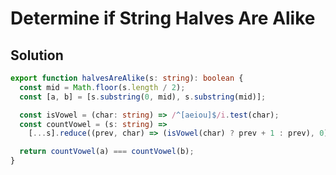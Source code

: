 # Determine if String Halves Are Alike

## Solution

```typescript filename="solution.ts" copy 
export function halvesAreAlike(s: string): boolean {
  const mid = Math.floor(s.length / 2);
  const [a, b] = [s.substring(0, mid), s.substring(mid)];

  const isVowel = (char: string) => /^[aeiou]$/i.test(char);
  const countVowel = (s: string) =>
    [...s].reduce((prev, char) => (isVowel(char) ? prev + 1 : prev), 0);

  return countVowel(a) === countVowel(b);
}
```